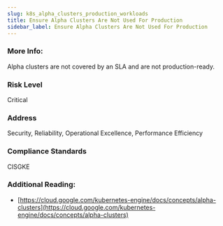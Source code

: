 ```yaml
---
slug: k8s_alpha_clusters_production_workloads
title: Ensure Alpha Clusters Are Not Used For Production
sidebar_label: Ensure Alpha Clusters Are Not Used For Production
---
```


### More Info:

Alpha clusters are not covered by an SLA and are not production-ready.

### Risk Level

Critical

### Address

Security, Reliability, Operational Excellence, Performance Efficiency

### Compliance Standards

CISGKE

### Additional Reading:

- [https://cloud.google.com/kubernetes-engine/docs/concepts/alpha-clusters](https://cloud.google.com/kubernetes-engine/docs/concepts/alpha-clusters) 

